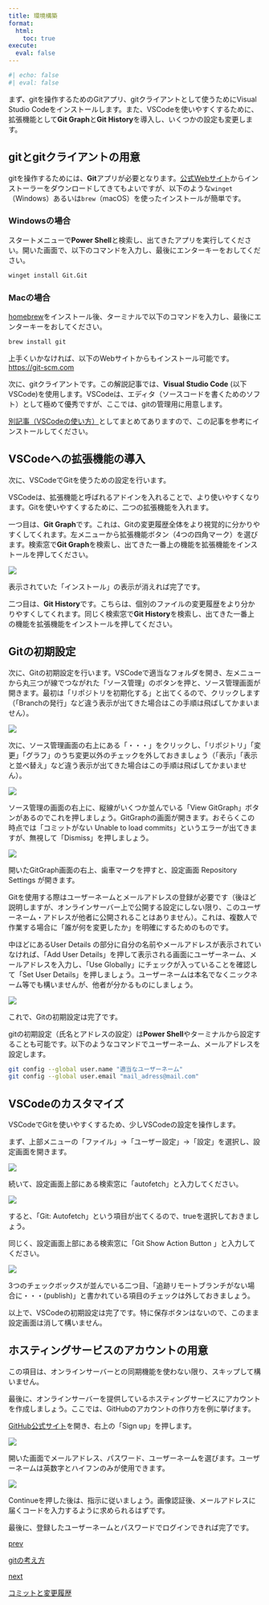 ```yaml
---
title: 環境構築
format:
  html:
    toc: true
execute: 
  eval: false
---
```

```r
#| echo: false
#| eval: false
```

まず、gitを操作するためのGitアプリ、gitクライアントとして使うためにVisual Studio Codeをインストールします。また、VSCodeを使いやすくするために、拡張機能として**Git Graph**と**Git History**を導入し、いくつかの設定も変更します。

## gitとgitクライアントの用意
gitを操作するためには、**Git**アプリが必要となります。[公式Webサイト](https://git-scm.com/)からインストーラーをダウンロードしてきてもよいですが、以下のような`winget`（Windows）あるいは`brew`（macOS）を使ったインストールが簡単です。

::: {.panel-tabset}

### Windowsの場合
スタートメニューで**Power Shell**と検索し、出てきたアプリを実行してください。開いた画面で、以下のコマンドを入力し、最後にエンターキーをおしてください。

```bash
winget install Git.Git
```

### Macの場合
[homebrew](https://brew.sh)をインストール後、ターミナルで以下のコマンドを入力し、最後にエンターキーをおしてください。

```bash
brew install git
```

:::

:::{.callout-note}
上手くいかなければ、以下のWebサイトからもインストール可能です。<br/>
[https://git-scm.com](https://git-scm.com/)
:::

次に、gitクライアントです。この解説記事では、**Visual Studio Code** (以下VSCode)を使用します。VSCodeは、エディタ（ソースコードを書くためのソフト）として極めて優秀ですが、ここでは、gitの管理用に用意します。

[別記事（VSCodeの使い方）](../vscode.qmd)としてまとめてありますので、この記事を参考にインストールしてください。

## VSCodeへの拡張機能の導入
次に、VSCodeでGitを使うための設定を行います。

VSCodeは、拡張機能と呼ばれるアドインを入れることで、より使いやすくなります。Gitを使いやすくするために、二つの拡張機能を入れます。

一つ目は、**Git Graph**です。これは、Gitの変更履歴全体をより視覚的に分かりやすくしてくれます。左メニューから拡張機能ボタン（4つの四角マーク）を選びます。検索窓で**Git Graph**を検索し、出てきた一番上の機能を拡張機能をインストールを押してください。

![](rsc/vscode_extension.png)

表示されていた「インストール」の表示が消えれば完了です。

二つ目は、**Git History**です。こちらは、個別のファイルの変更履歴をより分かりやすくしてくれます。同じく検索窓で**Git History**を検索し、出てきた一番上の機能を拡張機能をインストールを押してください。

## Gitの初期設定
次に、Gitの初期設定を行います。VSCodeで適当なフォルダを開き、左メニューから丸三つが線でつながれた「ソース管理」のボタンを押と、ソース管理画面が開きます。最初は「リポジトリを初期化する」と出てくるので、クリックします（「Branchの発行」など違う表示が出てきた場合はこの手順は飛ばしてかまいません）。

![](rsc/gitinit1.png)

次に、ソース管理画面の右上にある「・・・」をクリックし、「リポジトリ」「変更」「グラフ」のうち変更以外のチェックを外しておきましょう（「表示」「表示と並べ替え」など違う表示が出てきた場合はこの手順は飛ばしてかまいません）。

![](rsc/gitinit1.5.png)


ソース管理の画面の右上に、縦線がいくつか並んでいる「View GitGraph」ボタンがあるのでこれを押しましょう。GitGraphの画面が開きます。おそらくこの時点では「コミットがない Unable to load commits」というエラーが出てきますが、無視して「Dismiss」を押しましょう。

![](rsc/gitinit2.png)

開いたGitGraph画面の右上、歯車マークを押すと、設定画面 Repository Settings が開きます。

Gitを使用する際はユーザーネームとメールアドレスの登録が必要です（後ほど説明しますが、オンラインサーバー上で公開する設定にしない限り、このユーザーネーム・アドレスが他者に公開されることはありません）。これは、複数人で作業する場合に「誰が何を変更したか」を明確にするためのものです。

中ほどにあるUser Details の部分に自分の名前やメールアドレスが表示されていなければ、「Add User Details」を押して表示される画面にユーザーネーム、メールアドレスを入力し、「Use Globally」にチェックが入っていることを確認して「Set User Details」を押しましょう。ユーザーネームは本名でなくニックネーム等でも構いませんが、他者が分かるものにしましょう。

![](rsc/gitinit3.png)

これで、Gitの初期設定は完了です。

:::{.callout-note}
gitの初期設定（氏名とアドレスの設定）は**Power Shell**やターミナルから設定することも可能です。以下のようなコマンドでユーザーネーム、メールアドレスを設定します。

```bash
git config --global user.name "適当なユーザーネーム"
git config --global user.email "mail_adress@mail.com"
```

:::

## VSCodeのカスタマイズ
VSCodeでGitを使いやすくするため、少しVSCodeの設定を操作します。

まず、上部メニューの「ファイル」→「ユーザー設定」→「設定」を選択し、設定画面を開きます。

![](rsc/autofetch1.png)

続いて、設定画面上部にある検索窓に「autofetch」と入力してください。

![](rsc/autofetch2.png)

すると、「Git: Autofetch」という項目が出てくるので、trueを選択しておきましょう。

同じく、設定画面上部にある検索窓に「Git Show Action Button 」と入力してください。

![](rsc/autofetch3.png)

3つのチェックボックスが並んでいる二つ目、「追跡リモートブランチがない場合に・・・(publish)」と書かれている項目のチェックは外しておきましょう。

以上で、VSCodeの初期設定は完了です。特に保存ボタンはないので、このまま設定画面は消して構いません。

## ホスティングサービスのアカウントの用意

:::{.callout-note}
この項目は、オンラインサーバーとの同期機能を使わない限り、スキップして構いません。
:::

最後に、オンラインサーバーを提供しているホスティングサービスにアカウントを作成しましょう。ここでは、GitHubのアカウントの作り方を例に挙げます。

[GitHub公式サイト](https://github.com/)を開き、右上の「Sign up」を押します。

![](rsc/github_singup1.png)

開いた画面でメールアドレス、パスワード、ユーザーネームを選びます。ユーザーネームは英数字とハイフンのみが使用できます。

![](rsc/github_singup2.png)

Continueを押した後は、指示に従いましょう。画像認証後、メールアドレスに届くコードを入力するように求められるはずです。

最後に、登録したユーザーネームとパスワードでログインできれば完了です。

```{=html}
<div class="prev-next-link">
  <a class="prev-link" href="concept.html">
    <p class="prev-next-label">prev</p>
    <p>gitの考え方</p>
  </a>
  <a class="next-link" href="commit.html">
    <p class="prev-next-label">next</p>
    <p>コミットと変更履歴</p>
  </a>
</div>
```
